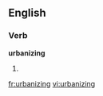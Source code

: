 
==English==

===Verb===
'''urbanizing'''

# {{present participle of|urbanize}}

[[fr:urbanizing]]
[[vi:urbanizing]]